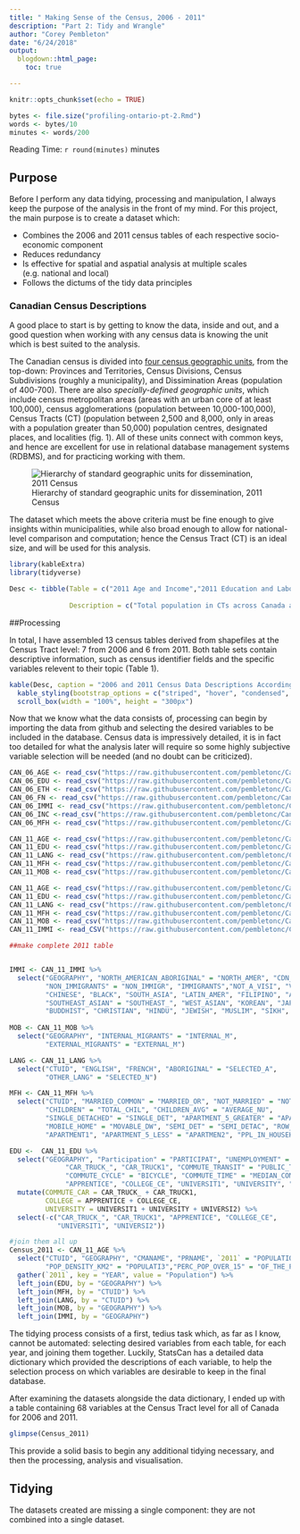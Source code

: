 ```yaml
---
title: " Making Sense of the Census, 2006 - 2011"
description: "Part 2: Tidy and Wrangle"
author: "Corey Pembleton"
date: "6/24/2018"
output:
  blogdown::html_page:
    toc: true

---
```


```r
knitr::opts_chunk$set(echo = TRUE)

bytes <- file.size("profiling-ontario-pt-2.Rmd")
words <- bytes/10
minutes <- words/200

```
Reading Time: `r round(minutes)` minutes  


## Purpose

Before I perform any data tidying, processing and manipulation, I always keep the purpose of the analysis in the front of my mind. For this project, the main purpose is to create a dataset which:  

* Combines the 2006 and 2011 census tables of each respective socio-economic component
* Reduces redundancy
* Is effective for spatial and aspatial analysis at multiple scales (e.g. national and local)
* Follows the dictums of the tidy data principles

### Canadian Census Descriptions
A good place to start is by getting to know the data, inside and out, and a good question when working with any census data is knowing the unit which is best suited to the analysis.  

The Canadian census is divided into [four census geographic units](https://www150.statcan.gc.ca/n1/pub/92-195-x/2011001/other-autre/hierarch/h-eng.htm), from the top-down: Provinces and Territories, Census Divisions, Census Subdivisions (roughly a municipality), and Dissimination Areas (population of 400-700). There are also *specially-defined geographic units*, which include census metropolitan areas (areas with an urban core of at least 100,000), census agglomerations (population between 10,000-100,000), Census Tracts (CT) (population between 2,500 and 8,000, only in areas with a population greater than 50,000) population centres, designated places, and localities (fig. 1). All of these units connect with common keys, and hence are excellent for use in relational database management systems (RDBMS), and for practicing working with them. 


![Hierarchy of standard geographic units for dissemination, 2011 Census](/img/census-profile1.jpg)

The dataset which meets the above criteria must be fine enough to give insights within municipalities, while also broad enough to allow for national-level comparison and computation; hence the Census Tract (CT) is an ideal size, and will be used for this analysis. 


```r
library(kableExtra)
library(tidyverse)

Desc <- tibble(Table = c("2011 Age and Income","2011 Education and Labour","2011 Immigration", "2011 Language", "2011 Marriage, Family, and Household", "2011 Mobility", "2006 Age", "2006 Education", "2006 Ethnicity", "2006 First Nations", "2006 Immigration", "2006 Income", "2006 Marriage, Family and Household"),
               
               Description = c("Total population in CTs across Canada and income levels","Level of education in CTs, disaggregated by education level, employment status and labour type","Immigration and Ethnic Diversity, including generational information", "All language spoken in households", "Marriage, dwelling, and housing type and status", "Mobility status disaggregated by migration and moving status", "Total population in CTs across Canada and income levels","Level of education in CTs, disaggregated by education level", "Disaggregated population statistics on level of education", "Immigration and Ethnic Diversity, including generational information", "Total population, disaggregated by Aboriginal Identity", "Income levels, by gender, median and mean calculations", "2006 Marriage, dwelling, and housing type and status"))

```

##Processing

In total, I have assembled 13 census tables derived from shapefiles at the Census Tract level: 7 from 2006 and 6 from 2011. Both table sets contain descriptive information, such as census identifier fields and the specific variables relevent to their topic (Table 1). 

```r
kable(Desc, caption = "2006 and 2011 Census Data Descriptions According to Data Dictionary") %>%
  kable_styling(bootstrap_options = c("striped", "hover", "condensed", "responsive")) %>%
  scroll_box(width = "100%", height = "300px")

```

  
Now that we know what the data consists of, processing can begin by importing the data from github and selecting the desired variables to be included in the database. Census data is impressively detailed, it is in fact too detailed for what the analysis later will require so some highly subjective variable selection will be needed (and no doubt can be criticized). 



```r
CAN_06_AGE <- read_csv("https://raw.githubusercontent.com/pembletonc/Canada_Demographic_Analysis/master/CAN_06_CT_AGE.csv")
CAN_06_EDU <- read_csv("https://raw.githubusercontent.com/pembletonc/Canada_Demographic_Analysis/master/CAN_06_CT_EDU.csv")
CAN_06_ETH <- read_csv("https://raw.githubusercontent.com/pembletonc/Canada_Demographic_Analysis/master/CAN_06_CT_ETH.csv")
CAN_06_FN <- read_csv("https://raw.githubusercontent.com/pembletonc/Canada_Demographic_Analysis/master/CAN_06_CT_ETH.csv")
CAN_06_IMMI <- read_csv("https://raw.githubusercontent.com/pembletonc/Canada_Demographic_Analysis/master/CAN_06_CT_IMMI.csv")
CAN_06_INC <-read_csv("https://raw.githubusercontent.com/pembletonc/Canada_Demographic_Analysis/master/CAN_06_CT_INC.csv") 
CAN_06_MFH <- read_csv("https://raw.githubusercontent.com/pembletonc/Canada_Demographic_Analysis/master/CAN_06_CT_MFH.csv")

CAN_11_AGE <- read_csv("https://raw.githubusercontent.com/pembletonc/Canada_Demographic_Analysis/master/CAN_11_CT_AGE.csv")
CAN_11_EDU <- read_csv("https://raw.githubusercontent.com/pembletonc/Canada_Demographic_Analysis/master/CAN_11_CT_EDU.csv")
CAN_11_LANG <- read_csv("https://raw.githubusercontent.com/pembletonc/Canada_Demographic_Analysis/master/CAN_11_CT_LANG.csv")
CAN_11_MFH <- read_csv("https://raw.githubusercontent.com/pembletonc/Canada_Demographic_Analysis/master/CAN_11_CT_MFH.csv")
CAN_11_MOB <- read_csv("https://raw.githubusercontent.com/pembletonc/Canada_Demographic_Analysis/master/CAN_11_CT_MOB.csv")
```

```r
CAN_11_AGE <- read_csv("https://raw.githubusercontent.com/pembletonc/Canada_Demographic_Analysis/master/CAN_11_CT_AGE.csv")
CAN_11_EDU <- read_csv("https://raw.githubusercontent.com/pembletonc/Canada_Demographic_Analysis/master/CAN_11_CT_EDU.csv")
CAN_11_LANG <- read_csv("https://raw.githubusercontent.com/pembletonc/Canada_Demographic_Analysis/master/CAN_11_CT_LANG.csv")
CAN_11_MFH <- read_csv("https://raw.githubusercontent.com/pembletonc/Canada_Demographic_Analysis/master/CAN_11_CT_MFH.csv")
CAN_11_MOB <- read_csv("https://raw.githubusercontent.com/pembletonc/Canada_Demographic_Analysis/master/CAN_11_CT_MOB.csv")
CAN_11_IMMI <- read_CSV("https://raw.githubusercontent.com/pembletonc/Canada_Demographic_Analysis/master/CAN_11_CT_MOB.csv")

##make complete 2011 table


IMMI <- CAN_11_IMMI %>%
  select("GEOGRAPHY", "NORTH_AMERICAN_ABORIGINAL" = "NORTH_AMER", "CDN_CITIZEN" = "CANADIAN_C", "NOT_CITIZEN" = "NOT_CANADI",
         "NON_IMMIGRANTS" = "NON_IMMIGR", "IMMIGRANTS","NOT_A_VISI", "VISIBLE_MINORITY" = "TOTAL_VISI",
         "CHINESE", "BLACK", "SOUTH_ASIA", "LATIN_AMER", "FILIPINO", "ARAB",
         "SOUTHEAST_ASIAN" = "SOUTHEAST_", "WEST_ASIAN", "KOREAN", "JAPANESE",
         "BUDDHIST", "CHRISTIAN", "HINDU", "JEWISH", "MUSLIM", "SIKH", "ABORIGINAL_REL" = "TRADITIONA", "NO_REL" = "NO_RELIGIO")
  
MOB <- CAN_11_MOB %>%
  select("GEOGRAPHY", "INTERNAL_MIGRANTS" = "INTERNAL_M",
         "EXTERNAL_MIGRANTS" = "EXTERNAL_M")

LANG <- CAN_11_LANG %>%
  select("CTUID", "ENGLISH", "FRENCH", "ABORIGINAL" = "SELECTED_A",
         "OTHER_LANG" = "SELECTED_N")

MFH <- CAN_11_MFH %>%
  select("CTUID", "MARRIED_COMMON" = "MARRIED_OR", "NOT_MARRIED" = "NOT_MARRIE",
         "CHILDREN" = "TOTAL_CHIL", "CHILDREN_AVG" = "AVERAGE_NU",
         "SINGLE_DETACHED" = "SINGLE_DET", "APARTMENT_5_GREATER" = "APARTMENT_",
         "MOBILE_HOME" = "MOVABLE_DW", "SEMI_DET" = "SEMI_DETAC", "ROW_HOUSE",
         "APARTMENT1", "APARTMENT_5_LESS" = "APARTMEN2", "PPL_IN_HOUSEHOLD" = "AVERAGE_2")

EDU <-  CAN_11_EDU %>%
  select("GEOGRAPHY", "Participation" = "PARTICIPAT", "UNEMPLOYMENT" = "UNEMPLOYME",
              "CAR_TRUCK_", "CAR_TRUCK1", "COMMUTE_TRANSIT" = "PUBLIC_TRA", "COMMUTE_WALK" = "WALKED",
              "COMMUTE_CYCLE" = "BICYCLE", "COMMUTE_TIME" = "MEDIAN_COM" ,"NO_EDU" = "NO_CERTIFI", "HIGHSCHOOL" = "HIGH_SCHOO", 
              "APPRENTICE", "COLLEGE_CE", "UNIVERSIT1", "UNIVERSITY", "UNIVERSI2" ) %>%
  mutate(COMMUTE_CAR = CAR_TRUCK_ + CAR_TRUCK1,
         COLLEGE = APPRENTICE + COLLEGE_CE,
         UNIVERSITY = UNIVERSIT1 + UNIVERSITY + UNIVERSI2) %>%
  select(-c("CAR_TRUCK_", "CAR_TRUCK1", "APPRENTICE", "COLLEGE_CE",
            "UNIVERSIT1", "UNIVERSI2"))

#join them all up
Census_2011 <- CAN_11_AGE %>%
  select("CTUID", "GEOGRAPHY", "CMANAME", "PRNAME", `2011` = "POPULATION","POP_PERC_CHANGE" = "POPULATI2",  
         "POP_DENSITY_KM2" = "POPULATI3","PERC_POP_OVER_15" = "OF_THE_POP" , "MEDIAN_AGE") %>%
  gather(`2011`, key = "YEAR", value = "Population") %>%
  left_join(EDU, by = "GEOGRAPHY") %>%
  left_join(MFH, by = "CTUID") %>%
  left_join(LANG, by = "CTUID") %>%
  left_join(MOB, by = "GEOGRAPHY") %>%
  left_join(IMMI, by = "GEOGRAPHY")
```

The tidying process consists of a first, tedius task which, as far as I know, cannot be automated: selecting desired variables from each table, for each year, and joining them together. Luckily, StatsCan has a detailed data dictionary which provided the descriptions of each variable, to help the selection process on which variables are desirable to keep in the final database. 

After examining the datasets alongside the data dictionary, I ended up with a table containing 68 variables at the Census Tract level for all of Canada for 2006 and 2011.

```r
glimpse(Census_2011)
```

This provide a solid basis to begin any additional tidying necessary, and then the processing, analysis and visualisation.

## Tidying

The datasets created are missing a single component: they are not combined into a single dataset. 










